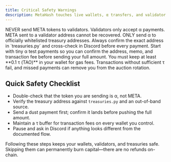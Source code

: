 ```yaml
---
title: Critical Safety Warnings
description: MetaHash touches live wallets, α transfers, and validator treasuries. Failure to follow the warnings below will result in permanent, unrecoverable loss of funds.
---
```


<Warning>
NEVER send META tokens to validators. Validators only accept α payments. META sent to a validator address cannot be recovered.
</Warning>

<Warning>
ONLY send α to officially whitelisted treasury addresses. Always confirm the exact address in `treasuries.py` and cross-check in Discord before every payment.
</Warning>

<Tip>
Start with tiny α test payments so you can confirm the address, memo, and transaction fee before sending your full amount.
</Tip>

<Info>
You must keep at least **0.1 τ (TAO)** in your wallet for gas fees. Transactions without sufficient τ fail, and missed payments can remove you from the auction rotation.
</Info>

## Quick Safety Checklist

- Double-check that the token you are sending is α, not META.
- Verify the treasury address against `treasuries.py` and an out-of-band source.
- Send a dust payment first; confirm it lands before pushing the full amount.
- Maintain a τ buffer for transaction fees on every wallet you control.
- Pause and ask in Discord if anything looks different from the documented flow.

Following these steps keeps your wallets, validators, and treasuries safe. Skipping them can permanently burn capital—there are no refunds on-chain.
